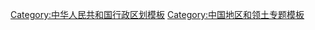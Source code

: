 {{Navbox
|name=Fujian topics
|state= {{{state<includeonly>|collapsed</includeonly>}}}
|title=[[Portal:福建|福建专题]]
|bodyclass = hlist

|above = [[中华人民共和国省会列表|省会]]：[[福州市]]
|below = 
* {{Icon|category}} '''[[:Category:福建|分类]]'''
* {{Icon|Commons}} '''[[commons:Category:Fujian|共享资源]]'''

|group1=[[福建省|总体]] 
|list1=
* [[福建历史|历史]]
* [[福建省经济|经济]] 
* [[福建交通|交通]]
|group2=[[福建地理|地理]]
|list2=
* [[闽江]] 
* [[九龙江]] 
* [[武夷山风景名胜区|武夷山]] 
* [[东海]] 
* [[南海]] 
* [[台灣海峽]]
* [[海坛岛]] 

|group3=[[福建教育|教育]]
|list3=
* [[福建省高等学校列表|高校列表]]
* [[福州大学]]
* [[福建师范大学]] 
* [[福建农林大学]] 
* [[福建医科大学]] 
* [[福建中医药大学]] 
* [[厦门大学]] 
* [[华侨大学]] 
* [[集美大学]] 
* [[闽南师范大学]] 

|group4=[[福建文化|文化]]
|list4=
* [[閩都文化]]
* [[閩南文化]]
* [[閩劇]]
* [[歌仔]]
* [[福建南音]] 
* [[閩王]]
* [[媽祖]]
* [[臨水夫人]]
* [[白馬尊王]]
* [[五福大帝]]
* [[福州民系]] 
* [[閩南民系]] 
* [[客家民系]] 
* [[蜑民]] 
* [[福建土樓]]
* [[閩東封火牆]]
* [[围龙屋]] 
* [[地术拳]] 
* [[工夫茶]] 
* [[龜殼墓]]
* [[拗九節]]

|group5=[[闽菜]]
|list5=
* [[福州菜]] 
* [[佛跳墙]] 
* [[荔枝肉]]
* [[肉骨茶]]
* [[扁肉燕]]
* [[光饼]]
* [[板麵]]
* [[线面|線麵]]
* [[五香滷肉]]
* [[蚵仔煎]]
* [[福州魚丸]]
* [[潤餅卷]]
* [[沙茶酱]]
* [[沙县小吃]]

|group6=旅游
|list6=
* [[三坊七巷]] 
* [[柔遠驛]]
* [[福州文廟]]
* [[开元寺 (福州)|开元寺]]
* [[羅星塔]] 
* [[镇海楼 (福州)|鎮海樓]]
* [[林則徐故居]]
* [[福建土楼]]
* [[广化寺 (莆田)|广化寺]] 
* [[南山寺 (漳州)|南山寺]] 
* [[湄洲妈祖祖庙]] 
* [[清源山]]
* [[清净寺]]

|group7=特产
|list7=
* [[福州茉莉花茶]]
* [[铁观音]]
* [[大红袍]] 
* [[片仔癀]] 
* [[寿山石]] 
* [[脱胎漆器]]
* [[河田鸡]] 
* [[德化白瓷]]
}}<noinclude>
{{Collapsible option|state=collapsed}}

[[Category:中华人民共和国行政区划模板]]
[[Category:中国地区和领土专题模板]]
[[Category:福建模板| ]]
</noinclude>